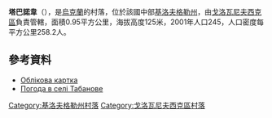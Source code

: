{{coord|48|27|26|N|30|33|28|E|scale:100000_region:UA|display=title}}

'''塔巴諾韋'''（{{lang-uk|Табанове}}），是[[烏克蘭|烏克蘭]]的村落，位於該國中部[[基洛夫格勒州|基洛夫格勒州]]，由[[戈洛瓦尼夫西克區|戈洛瓦尼夫西克區]]負責管轄，面積0.95平方公里，海拔高度125米，2001年人口245，人口密度每平方公里258.2人。

==參考資料==
* [http://gska2.rada.gov.ua/pls/z7502/A005?rdat1=19.04.2009&rf7571=16559 Облікова картка]{{dead link|date=2017年12月 |bot=InternetArchiveBot |fix-attempted=yes }}
* [http://weather.in.ua/ua/kirovogradskaja/25695 Погода в селі Табанове] {{Wayback|url=http://weather.in.ua/ua/kirovogradskaja/25695 |date=20160305104611 }}

{{DEFAULTSORT:Табанове}}
[[Category:基洛夫格勒州村落|Category:基洛夫格勒州村落]]
[[Category:戈洛瓦尼夫西克區村落|Category:戈洛瓦尼夫西克區村落]]


{{Kirovohrad-geo-stub}}